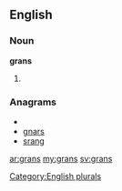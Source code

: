 ==English==

===Noun===
'''grans'''

# {{plural of|[[gran]]}}

===Anagrams===
* {{alphagram|agnrs}}
* [[gnars#English|gnars]]
* [[srang#English|srang]]

[[Category:English plurals]]

[[ar:grans]]
[[my:grans]]
[[sv:grans]]